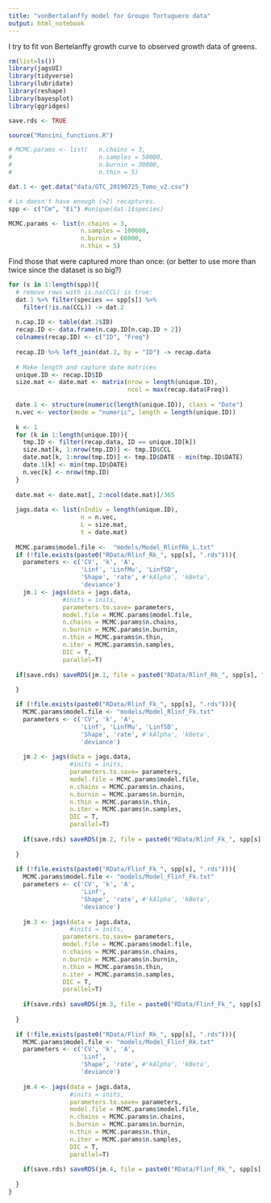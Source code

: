 ```yaml
---
title: "vonBertalanffy model for Groupo Tortuguero data"
output: html_notebook
---
```


I try to fit von Bertelanffy growth curve to observed growth data of greens. 

```r

rm(list=ls())
library(jagsUI)
library(tidyverse)
library(lubridate)
library(reshape)
library(bayesplot)
library(ggridges)

save.rds <- TRUE

source("Mancini_functions.R")

# MCMC.params <- list(   n.chains = 3,
#                        n.samples = 50000,
#                        n.burnin = 30000,
#                        n.thin = 5)

dat.1 <- get.data("data/GTC_20190725_Tomo_v2.csv")

# Lo doesn't have enough (>2) recaptures. 
spp <- c("Cm", "Ei") #unique(dat.1$species)

MCMC.params <- list(n.chains = 3,
                    n.samples = 100000,
                    n.burnin = 60000,
                    n.thin = 5)

```

Find those that were captured more than once: (or better to use more than twice since the dataset is so big?)

```r
for (s in 1:length(spp)){
  # remove rows with is.na(CCL) is true:
  dat.1 %>% filter(species == spp[s]) %>%
    filter(!is.na(CCL)) -> dat.2
  
  n.cap.ID <- table(dat.2$ID)
  recap.ID <- data.frame(n.cap.ID[n.cap.ID > 2])
  colnames(recap.ID) <- c("ID", "Freq")
  
  recap.ID %>% left_join(dat.2, by = "ID") -> recap.data
  
  # Make length and capture date matrices
  unique.ID <- recap.ID$ID
  size.mat <- date.mat <- matrix(nrow = length(unique.ID),
                                 ncol = max(recap.data$Freq))
  
  date.1 <- structure(numeric(length(unique.ID)), class = "Date")
  n.vec <- vector(mode = "numeric", length = length(unique.ID))
  
  k <- 1
  for (k in 1:length(unique.ID)){
    tmp.ID <- filter(recap.data, ID == unique.ID[k])
    size.mat[k, 1:nrow(tmp.ID)] <- tmp.ID$CCL
    date.mat[k, 1:nrow(tmp.ID)] <- tmp.ID$DATE - min(tmp.ID$DATE)
    date.1[k] <- min(tmp.ID$DATE)
    n.vec[k] <- nrow(tmp.ID)
  }
  
  date.mat <- date.mat[, 2:ncol(date.mat)]/365
  
  jags.data <- list(nIndiv = length(unique.ID),
                    n = n.vec,
                    L = size.mat,
                    t = date.mat)
  
  MCMC.params$model.file <-  "models/Model_RlinfRk_L.txt"
  if (!file.exists(paste0("RData/Rlinf_Rk_", spp[s], ".rds"))){
    parameters <- c('CV', 'k', 'A', 
                    'Linf', 'LinfMu', 'LinfSD', 
                    'Shape', 'rate', #'kAlpha', 'kBeta', 
                    'deviance')
    jm.1 <- jags(data = jags.data,
               #inits = inits,
               parameters.to.save= parameters,
               model.file = MCMC.params$model.file,
               n.chains = MCMC.params$n.chains,
               n.burnin = MCMC.params$n.burnin,
               n.thin = MCMC.params$n.thin,
               n.iter = MCMC.params$n.samples,
               DIC = T, 
               parallel=T)
  
  if(save.rds) saveRDS(jm.1, file = paste0("RData/Rlinf_Rk_", spp[s], ".rds"))
  
  } 

  if (!file.exists(paste0("RData/Rlinf_Fk_", spp[s], ".rds"))){
    MCMC.params$model.file <- "models/Model_Rlinf_Fk.txt"
    parameters <- c('CV', 'k', 'A', 
                    'Linf', 'LinfMu', 'LinfSD', 
                    'Shape', 'rate', #'kAlpha', 'kBeta', 
                    'deviance')
    
    jm.2 <- jags(data = jags.data,
                 #inits = inits,
                 parameters.to.save= parameters,
                 model.file = MCMC.params$model.file,
                 n.chains = MCMC.params$n.chains,
                 n.burnin = MCMC.params$n.burnin,
                 n.thin = MCMC.params$n.thin,
                 n.iter = MCMC.params$n.samples,
                 DIC = T, 
                 parallel=T)
    
    if(save.rds) saveRDS(jm.2, file = paste0("RData/Rlinf_Fk_", spp[s], ".rds"))
    
  } 
  
  if (!file.exists(paste0("RData/Flinf_Fk_", spp[s], ".rds"))){
    MCMC.params$model.file <- "models/Model_Flinf_Fk.txt"
    parameters <- c('CV', 'k', 'A', 
                    'Linf',  
                    'Shape', 'rate', #'kAlpha', 'kBeta', 
                    'deviance')
    
    jm.3 <- jags(data = jags.data,
                 #inits = inits,
               parameters.to.save= parameters,
               model.file = MCMC.params$model.file,
               n.chains = MCMC.params$n.chains,
               n.burnin = MCMC.params$n.burnin,
               n.thin = MCMC.params$n.thin,
               n.iter = MCMC.params$n.samples,
               DIC = T, 
               parallel=T)
  
    if(save.rds) saveRDS(jm.3, file = paste0("RData/Flinf_Fk_", spp[s], ".rds"))
    
  } 
  
  if (!file.exists(paste0("RData/Flinf_Rk_", spp[s], ".rds"))){
    MCMC.params$model.file <- "models/Model_Flinf_Rk.txt"
    parameters <- c('CV', 'k', 'A', 
                    'Linf',  
                    'Shape', 'rate', #'kAlpha', 'kBeta', 
                    'deviance')
    
    jm.4 <- jags(data = jags.data,
                 #inits = inits,
                 parameters.to.save= parameters,
                 model.file = MCMC.params$model.file,
                 n.chains = MCMC.params$n.chains,
                 n.burnin = MCMC.params$n.burnin,
                 n.thin = MCMC.params$n.thin,
                 n.iter = MCMC.params$n.samples,
                 DIC = T, 
                 parallel=T)
    
    if(save.rds) saveRDS(jm.4, file = paste0("RData/Flinf_Rk_", spp[s], ".rds"))
    
  } 
}

```

